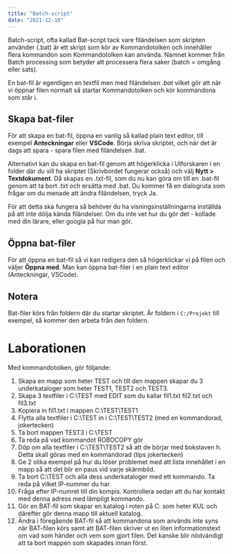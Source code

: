 ```yaml
---
title: "Batch-script"
date: "2021-12-10"
---
```


Batch-script, ofta kallad Bat-script tack vare filändelsen som skripten använder (.bat) är ett skript som kör av Kommandotolken och innehåller flera kommandon som Kommandotolken kan använda. Namnet kommer från Batch processing som betyder att processera flera saker (batch = omgång eller sats).

En bat-fil är egentligen en textfil men med filändelsen _.bat_ vilket gör att när vi öppnar filen normalt så startar Kommandotolken och kör kommandona som står i.

## Skapa bat-filer

För att skapa en bat-fil, öppna en vanlig så kallad plain text editor, till exempel **Anteckningar** eller **VSCode**.
Börja skriva skriptet, och när det är dags att spara - spara filen med filändelsen .bat.

Alternativt kan du skapa en bat-fil genom att högerklicka i Utforskaren i en folder där du vill ha skriptet (Skrivbordet fungerar också) och välj **Nytt > Textdokument**. Då skapas en .txt-fil, som du nu kan göra om till en .bat-fil genom att ta bort .txt och ersätta med .bat. Du kommer få en dialogruta som frågar om du menade att ändra filändelsen, tryck Ja.

För att detta ska fungera så behöver du ha visningsinställningarna inställda på att inte dölja kända filändelser. Om du inte vet hur du gör det - kollade med din lärare, eller googla på hur man gör.

## Öppna bat-filer

För att öppna en bat-fil så vi kan redigera den så högerklickar vi på filen och väljer **Öppna med**. Man kan öppna bat-filer i en plain text editor (Anteckningar, VSCode).

## Notera

Bat-filer körs från foldern där du startar skriptet. Är foldern i `C:/Projekt` till exempel, så kommer den arbeta från den foldern.

# Laborationen

Med kommandotolken, gör följande:

1. Skapa en mapp som heter TEST och till den mappen skapar du 3 underkataloger som heter TEST1, TEST2 och TEST3.
2. Skapa 3 textfiler i C:\TEST med EDIT som du kallar fil1.txt fil2.txt och fil3.txt
3. Kopiera in fil1.txt i mappen C:\TEST\TEST1
4. Flytta alla textfiler i C:\TEST in i C:\TEST\TEST2 (med en kommandorad, jokertecken)
5. Ta bort mappen TEST3 i C:\TEST
6. Ta reda på vad kommandot ROBOCOPY gör
7. Döp om alla textfiler i C:\TEST\TEST2 så att de börjar med bokstaven h. Detta skall göras med
   en kommandorad (tips jokertecken)
8. Ge 2 olika exempel på hur du löser problemet med att lista innehållet i en mapp så att det
   blir en paus vid varje skärmbild.
9. Ta bort C:\TEST och alla dess underkataloger med ett kommando.
   Ta reda på vilket IP-nummer du har.
10. Fråga efter IP-numret till din kompis. Kontrollera sedan att du har kontakt med denna adress
    med lämpligt kommando.
11. Gör en BAT-fil som skapar en katalog i roten på C: som heter KUL och därefter gör denna mapp till aktuell katalog.
12. Ändra i föregående BAT-fil så att kommandona som används inte syns när BAT-filen körs samt att BAT-filen skriver ut en liten informationstext om vad som händer och vem som gjort filen. Det kanske blir nödvändigt att ta bort mappen som skapades innan först.
